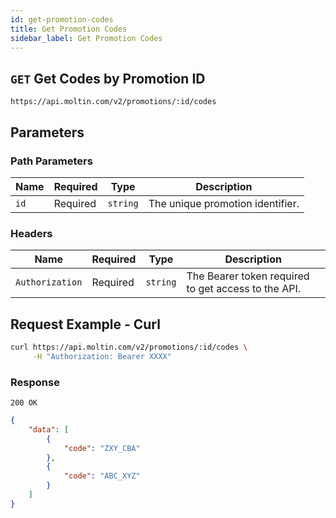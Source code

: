 ```yaml
---
id: get-promotion-codes
title: Get Promotion Codes
sidebar_label: Get Promotion Codes
---
```


## `GET` Get Codes by Promotion ID

```http
https://api.moltin.com/v2/promotions/:id/codes
```

## Parameters

### Path Parameters

| Name | Required | Type | Description |
| --- | --- | --- | --- |
| `id` | Required | `string` | The unique promotion identifier. |

### Headers

| Name | Required | Type | Description |
| --- | --- | --- | --- |
| `Authorization` | Required | `string` | The Bearer token required to get access to the API. |

## Request Example - Curl

```bash
curl https://api.moltin.com/v2/promotions/:id/codes \
     -H "Authorization: Bearer XXXX"
```

### Response

`200 OK`

```json
{
    "data": [
        {
            "code": "ZXY_CBA"
        },
        {
            "code": "ABC_XYZ"
        }
    ]
}
```
